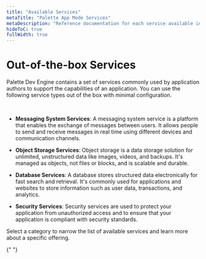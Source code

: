```yaml
---
title: "Available Services"
metaTitle: "Palette App Mode Services"
metaDescription: "Reference documentation for each service available in Palette App Mode."
hideToC: true
fullWidth: true
---
```


# Out-of-the-box Services


Palette Dev Engine contains a set of services commonly used by application authors to support the capabilities of an application. You can use the following service types out of the box with minimal configuration.

<br />

- **Messaging System Services**: A messaging system service is a platform that enables the exchange of messages between users. It allows people to send and receive messages in real time using different devices and communication channels.

- **Object Storage Services**: Object storage is a data storage solution for unlimited, unstructured data like images, videos, and backups. It's managed as objects, not files or blocks, and is scalable and durable.

- **Database Services**: A database stores structured data electronically for fast search and retrieval. It's commonly used for applications and websites to store information such as user data, transactions, and analytics.

- **Security Services**: Security services are used to protect your application from unauthorized access and to ensure that your application is compliant with security standards.

Select a category to narrow the list of available services and learn more about a specific offering.

{" "}

<AppTiers />
